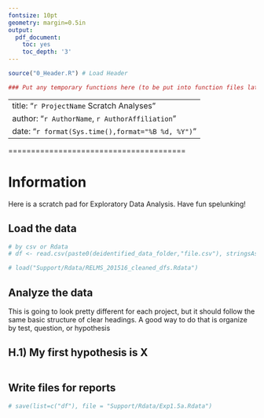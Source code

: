 ```yaml
---
fontsize: 10pt
geometry: margin=0.5in
output:
  pdf_document:
    toc: yes
    toc_depth: '3'
---
```


```r
source("0_Header.R") # Load Header

### Put any temporary functions here (to be put into function files later)
```

---
title: "`r ProjectName` Scratch Analyses"
author: "`r AuthorName`, `r AuthorAffiliation`"
date: "`r format(Sys.time(),format="%B %d, %Y")`"
---

\newpage

=======================================

# Information 

Here is a scratch pad for Exploratory Data Analysis. Have fun spelunking!

## Load the data
```r
# by csv or Rdata
# df <- read.csv(paste0(deidentified_data_folder,"file.csv"), stringsAsFactors=FALSE)

# load("Support/Rdata/RELMS_201516_cleaned_dfs.Rdata")
```

## Analyze the data

This is going to look pretty different for each project, but it should follow the same basic structure of clear headings.  A good way to do that is organize by test, question, or hypothesis

## H.1) My first hypothesis is X

```r

```


## Write files for reports
```r
# save(list=c("df"), file = "Support/Rdata/Exp1.5a.Rdata")
```
